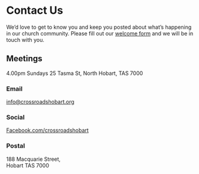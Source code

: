 # Contact Us
We’d love to get to know you and keep you posted about what’s happening in our church community. 
Please fill out our [welcome form](https://crossroadshobart.elvanto.com.au/form/963e3951-d731-4ff6-894b-ee4c6554ed8c) and we will be in touch with you.

## Meetings
4.00pm Sundays
25 Tasma St, North Hobart, TAS 7000

### Email
[info@crossroadshobart.org](mailto:info@crossroadshobart.org)

### Social
[Facebook.com/crossroadshobart](https://www.facebook.com/pg/crossroadshobart/about/?ref=page_internal)

### Postal
188 Macquarie Street,  
Hobart TAS 7000
